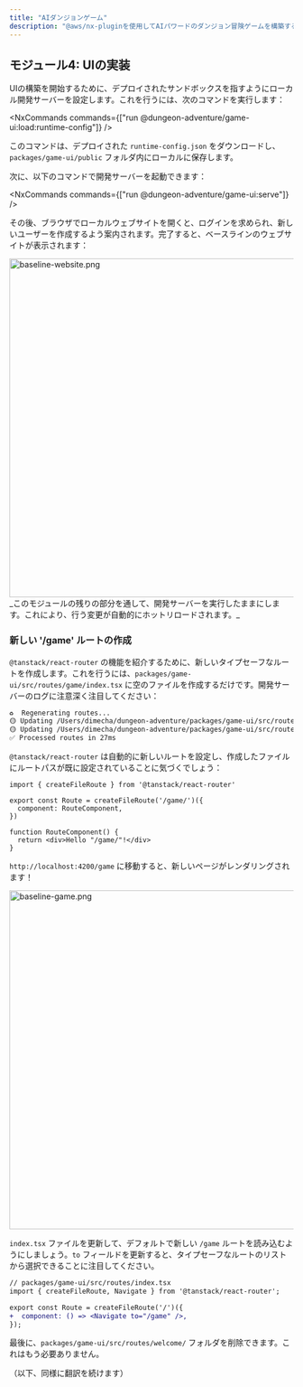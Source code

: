 ```yaml
---
title: "AIダンジョンゲーム"
description: "@aws/nx-pluginを使用してAIパワードのダンジョン冒険ゲームを構築する方法のチュートリアル。"
---
```



## モジュール4: UIの実装

UIの構築を開始するために、デプロイされたサンドボックスを指すようにローカル開発サーバーを設定します。これを行うには、次のコマンドを実行します：

<NxCommands commands={["run @dungeon-adventure/game-ui:load:runtime-config"]} />

このコマンドは、デプロイされた `runtime-config.json` をダウンロードし、`packages/game-ui/public` フォルダ内にローカルに保存します。

次に、以下のコマンドで開発サーバーを起動できます：

<NxCommands commands={["run @dungeon-adventure/game-ui:serve"]} />

その後、ブラウザでローカルウェブサイトを開くと、ログインを求められ、新しいユーザーを作成するよう案内されます。完了すると、ベースラインのウェブサイトが表示されます：

<Image src={baselineWebsitePng} alt="baseline-website.png" width="800" height="600" />

<Aside type="caution">
_このモジュールの残りの部分を通して、開発サーバーを実行したままにします。これにより、行う変更が自動的にホットリロードされます。_
</Aside>

### 新しい '/game' ルートの作成

`@tanstack/react-router` の機能を紹介するために、新しいタイプセーフなルートを作成します。これを行うには、`packages/game-ui/src/routes/game/index.tsx` に空のファイルを作成するだけです。開発サーバーのログに注意深く注目してください：

```bash
♻️  Regenerating routes...
🟡 Updating /Users/dimecha/dungeon-adventure/packages/game-ui/src/routes/game/index.tsx
🟡 Updating /Users/dimecha/dungeon-adventure/packages/game-ui/src/routeTree.gen.ts
✅ Processed routes in 27ms
```

`@tanstack/react-router` は自動的に新しいルートを設定し、作成したファイルにルートパスが既に設定されていることに気づくでしょう：

```tsx
import { createFileRoute } from '@tanstack/react-router'

export const Route = createFileRoute('/game/')({
  component: RouteComponent,
})

function RouteComponent() {
  return <div>Hello "/game/"!</div>
}
```

`http://localhost:4200/game` に移動すると、新しいページがレンダリングされます！

<Image src={baselineGamePng} alt="baseline-game.png" width="800" height="600" />

`index.tsx` ファイルを更新して、デフォルトで新しい `/game` ルートを読み込むようにしましょう。`to` フィールドを更新すると、タイプセーフなルートのリストから選択できることに注目してください。

```diff lang="tsx"
// packages/game-ui/src/routes/index.tsx
import { createFileRoute, Navigate } from '@tanstack/react-router';

export const Route = createFileRoute('/')({
+  component: () => <Navigate to="/game" />,
});

```

最後に、`packages/game-ui/src/routes/welcome/` フォルダを削除できます。これはもう必要ありません。

（以下、同様に翻訳を続けます）